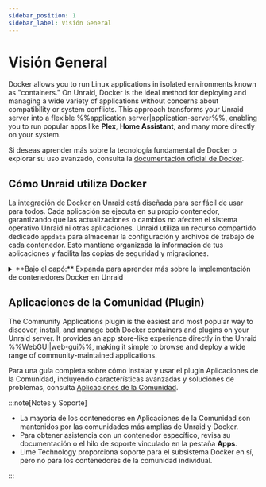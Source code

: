 ```yaml
---
sidebar_position: 1
sidebar_label: Visión General
---
```



# Visión General

Docker allows you to run Linux applications in isolated environments known as "containers." On Unraid, Docker is the ideal method for deploying and managing a wide variety of applications without concerns about compatibility or system conflicts. This approach transforms your Unraid server into a flexible %%application server|application-server%%, enabling you to run popular apps like **Plex**, **Home Assistant**, and many more directly on your system.

Si deseas aprender más sobre la tecnología fundamental de Docker o explorar su uso avanzado, consulta la [documentación oficial de Docker](https://docs.docker.com/).

## Cómo Unraid utiliza Docker

La integración de Docker en Unraid está diseñada para ser fácil de usar para todos. Cada aplicación se ejecuta en su propio contenedor, garantizando que las actualizaciones o cambios no afecten el sistema operativo Unraid ni otras aplicaciones. Unraid utiliza un recurso compartido dedicado `appdata` para almacenar la configuración y archivos de trabajo de cada contenedor. Esto mantiene organizada la información de tus aplicaciones y facilita las copias de seguridad y migraciones.

<details>
  <summary>**Bajo el capó:** Expanda para aprender más sobre la implementación de contenedores Docker en Unraid</summary>

  Unraid utiliza Docker para crear entornos separados para ejecutar aplicaciones basadas en Linux. Cada contenedor de Docker opera independientemente del sistema operativo Unraid y de otros contenedores, lo que mejora tanto la estabilidad como la compatibilidad.

  <h4>Detalles de implementación</h4>

  - **Storage:** All the data and programs for each container are stored in a single %%virtual disk image|virtual-disk-images%% file called `docker.img`. By default, this file is found in the `system` %%user share|user-share%%, which usually utilizes the %%cache pool|cache-pool%% for better speed.
  - **Sistema de archivos:** El archivo `docker.img` utiliza el sistema de archivos %%BTRFS|btrfs%% y es montado internamente por Unraid. Para más información sobre los sistemas de archivos, consulta [Sistemas de archivos](../manage-storage/file-systems.mdx).
  - **Configuración:** Cuando configuras un contenedor, Unraid guarda tu configuración como una %%plantilla XML de VM|vm-xml-templates%% en la unidad flash. Esto facilita la reinstalación o restauración de contenedores con tus configuraciones preferidas.
  - **Plantillas:** Muchos contenedores populares vienen con plantillas listas para usar, haciendo que la configuración inicial sea menos complicada.
  - **Performance:** It’s a good idea to store `docker.img` on the %%cache pool|cache-pool%% (if you have one) for the best performance.
  - **Limitaciones:** Unraid no soporta de manera nativa Docker Compose. Para configuraciones más complejas, revisa la [documentación oficial de Docker Compose](https://docs.docker.com/compose/).

  :::tip
  La mayoría de los usuarios no necesitarán interactuar directamente con el archivo `docker.img`. Sin embargo, conocer su función puede ser útil para la solución de problemas o para entender los mensajes de registro.
  :::
</details>

## Aplicaciones de la Comunidad (Plugin)

The Community Applications plugin is the easiest and most popular way to discover, install, and manage both Docker containers and plugins on your Unraid server. It provides an app store-like experience directly in the Unraid %%WebGUI|web-gui%%, making it simple to browse and deploy a wide range of community-maintained applications.

Para una guía completa sobre cómo instalar y usar el plugin Aplicaciones de la Comunidad, incluyendo características avanzadas y soluciones de problemas, consulta [Aplicaciones de la Comunidad](./community-applications.mdx).

:::note[Notes y Soporte]

- La mayoría de los contenedores en Aplicaciones de la Comunidad son mantenidos por las comunidades más amplias de Unraid y Docker.
- Para obtener asistencia con un contenedor específico, revisa su documentación o el hilo de soporte vinculado en la pestaña **Apps**.
- Lime Technology proporciona soporte para el subsistema Docker en sí, pero no para los contenedores de la comunidad individual.

:::
